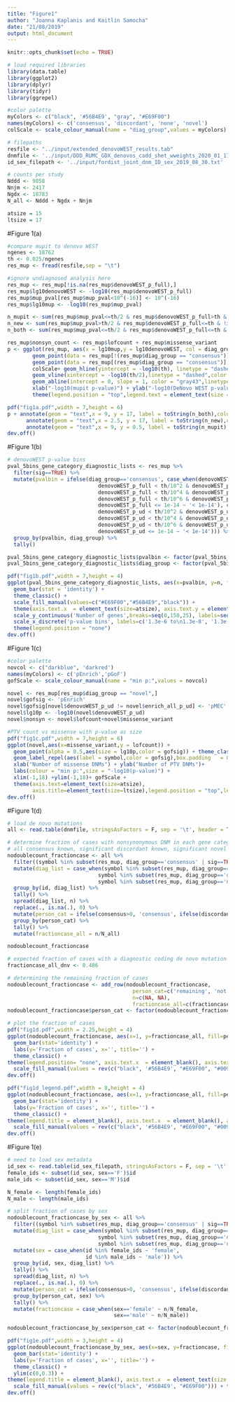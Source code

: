 ```yaml
---
title: "Figure1"
author: "Joanna Kaplanis and Kaitlin Samocha"
date: "21/08/2019"
output: html_document
---
```


```r
knitr::opts_chunk$set(echo = TRUE)
```

```r
# load required libraries
library(data.table)
library(ggplot2)
library(dplyr)
library(tidyr)
library(ggrepel)

#color palette 
myColors <- c("black", '#56B4E9', "gray", "#E69F00")
names(myColors) <- c('consensus', 'discordant', 'none', 'novel')
colScale <- scale_colour_manual(name = "diag_group",values = myColors)

# filepaths
resfile <- "../input/extended_denovoWEST_results.tab"
dnmfile <- '../input/DDD_RUMC_GDX_denovos_cadd_shet_wweights_2020_01_17.txt.gz'
id_sex_filepath <- '../input/fordist_joint_dnm_ID_sex_2019_08_30.txt'

# counts per study
Nddd <- 9858
Nnjm <- 2417
Ngdx <- 18783
N_all <- Nddd + Ngdx + Nnjm

atsize = 15
ltsize = 17
```

#Figure 1(a)  

```r
#compare mupit to denovo WEST
ngenes <- 18762
th <- 0.025/ngenes
res_mup <- fread(resfile,sep = "\t")

#ignore undiagnosed analysis here
res_mup <- res_mup[!is.na(res_mup$denovoWEST_p_full),]
res_mup$lg10denovoWEST <- -log10(res_mup$denovoWEST_p_full)
res_mup$mup_pval[res_mup$mup_pval<10^(-16)] <- 10^(-16)
res_mup$lg10mup <- -log10(res_mup$mup_pval)

n_mupit <- sum(res_mup$mup_pval<=th/2 & res_mup$denovoWEST_p_full>th & !is.na(res_mup$mup_pval) & !is.na(res_mup$denovoWEST_p_full))
n_new <- sum(res_mup$mup_pval>th/2 & res_mup$denovoWEST_p_full<=th & !is.na(res_mup$mup_pval) & !is.na(res_mup$denovoWEST_p_full))
n_both <- sum(res_mup$mup_pval<=th/2 & res_mup$denovoWEST_p_full<=th & !is.na(res_mup$mup_pval) & !is.na(res_mup$denovoWEST_p_full))

res_mup$nonsyn_count <- res_mup$lofcount + res_mup$missense_variant
p <- ggplot(res_mup, aes(x = lg10mup,y = lg10denovoWEST, col = diag_group)) + 
        geom_point(data = res_mup[!(res_mup$diag_group == "consensus")],aes(x = lg10mup, y = lg10denovoWEST, size = nonsyn_count), alpha = 0.9) + 
        geom_point(data = res_mup[(res_mup$diag_group == "consensus")],aes(x = lg10mup, y = lg10denovoWEST, size = nonsyn_count), alpha = 0.55) +
        colScale+ geom_hline(yintercept = -log10(th), linetype = "dashed",color = "gray43") + 
        geom_vline(xintercept = -log10(th/2),linetype = "dashed",color = "gray43") +
        geom_abline(intercept = 0, slope = 1, color = "gray43",linetype = "dotted")  + 
        xlab("-log10(mupit p-value)") + ylab("-log10(DeNovo WEST p-value)")+theme_classic() + 
        theme(legend.position = "top",legend.text = element_text(size = 14),legend.title = element_blank(),axis.text=element_text(size=atsize),axis.title=element_text(size=ltsize)) 

pdf("fig1a.pdf",width = 7,height = 6)
p + annotate(geom = "text",x = 9, y = 17, label = toString(n_both),color = "gray43",size = 8) +
      annotate(geom = "text",x = 2.5, y = 17, label = toString(n_new),color = "gray43",size = 8) +
      annotate(geom = "text",x = 9, y = 0.5, label = toString(n_mupit),color = "gray43",size = 8)
dev.off()
```

#Figure 1(b)  

```r
# denovoWEST p-value bins
pval_5bins_gene_category_diagnostic_lists <- res_mup %>%
  filter(sig==TRUE) %>%
  mutate(pvalbin = ifelse(diag_group=='consensus', case_when(denovoWEST_p_full < th & denovoWEST_p_full > th/10^2 ~ '1.3e-6 to 1.3e-8',
                             denovoWEST_p_full < th/10^2 & denovoWEST_p_full > th/10^4 ~ '1.3e-8 to 1.3e-10',
                             denovoWEST_p_full < th/10^4 & denovoWEST_p_full > th/10^6 ~ '1.3e-10 to 1.3e-12',
                             denovoWEST_p_full < th/10^6 & denovoWEST_p_full > 1e-14 ~ '1.3e-12 to 1e-14',
                             denovoWEST_p_full <= 1e-14 ~ '< 1e-14'), case_when(denovoWEST_p_ud < th & denovoWEST_p_ud > th/10^2 ~ '1.3e-6 to 1.3e-8',
                             denovoWEST_p_ud < th/10^2 & denovoWEST_p_ud >th/10^4 ~ '1.3e-8 to 1.3e-10',
                             denovoWEST_p_ud < th/10^4 & denovoWEST_p_ud > th/10^6 ~ '1.3e-10 to 1.3e-12',
                             denovoWEST_p_ud < th/10^6 & denovoWEST_p_ud > 1e-14 ~ '1.3e-12 to 1e-14',
                             denovoWEST_p_ud <= 1e-14 ~ '< 1e-14'))) %>%
  group_by(pvalbin, diag_group) %>%
  tally()

pval_5bins_gene_category_diagnostic_lists$pvalbin <- factor(pval_5bins_gene_category_diagnostic_lists$pvalbin, levels=c('1.3e-6 to 1.3e-8','1.3e-8 to 1.3e-10','1.3e-10 to 1.3e-12','1.3e-12 to 1e-14', '< 1e-14'))
pval_5bins_gene_category_diagnostic_lists$diag_group <- factor(pval_5bins_gene_category_diagnostic_lists$diag_group, levels=c('novel', 'discordant', 'consensus'))

pdf("fig1b.pdf",width = 7,height = 4)
ggplot(pval_5bins_gene_category_diagnostic_lists, aes(x=pvalbin, y=n, fill=diag_group)) +
  geom_bar(stat = 'identity') +
  theme_classic() +
  scale_fill_manual(values=c("#E69F00","#56B4E9","black")) +
  theme(axis.text.x  = element_text(size=atsize), axis.text.y = element_text(size=atsize), axis.title = element_text(size=ltsize), legend.title = element_blank(), legend.text = element_text(size=atsize), axis.line = element_blank(), axis.ticks.x = element_blank()) +
  scale_y_continuous('Number of genes',breaks=seq(0,150,25), labels=seq(0,150,25)) +
  scale_x_discrete('p-value bins', labels=c('1.3e-6 to\n1.3e-8', '1.3e-8 to\n1.3e-10', '1.3e-10 to\n1.3e-12', '1.3e-13 to\n1e-14', '\u2264 1e-14')) +
  theme(legend.position = "none")
dev.off()
```

#Figure 1(c)

```r

#color palette 
novcol <- c("darkblue", 'darkred')
names(myColors) <- c('pEnrich','pGoF')
gofScale <- scale_colour_manual(name = "min p:",values = novcol)

novel <- res_mup[res_mup$diag_group == "novel",]
novel$gofsig <- 'pEnrich'
novel$gofsig[novel$denovoWEST_p_ud != novel$enrich_all_p_ud] <- 'pMEC'
novel$lg10p <- -log10(novel$denovoWEST_p_ud)
novel$nonsyn <- novel$lofcount+novel$missense_variant

#PTV count vs missense with p-value as size
pdf("fig1c.pdf",width = 7,height = 6)
ggplot(novel,aes(x=missense_variant,y = lofcount)) +
  geom_point(alpha = 0.5,aes(size = lg10p,color = gofsig)) + theme_classic()+
  geom_label_repel(aes(label = symbol,color = gofsig),box.padding   = 0.25,point.padding = 0.5,size =3.0,show.legend = F) +
  xlab("Number of missense DNMs") + ylab("Number of PTV DNMs")+ 
  labs(colour = "min p:",size = "-log10(p-value)") +
  xlim(-1,18) +ylim(-1,18)+ gofScale +
  theme(axis.text=element_text(size=atsize),
        axis.title=element_text(size=ltsize),legend.position = "top",legend.text = element_text(size = 14),legend.title=element_text(size=atsize)) 
dev.off()
```

#Figure 1(d)  

```r
# load de novo mutations
all <- read.table(dnmfile, stringsAsFactors = F, sep = '\t', header = T)

# determine fraction of cases with nonsynonymous DNM in each gene category
# all consensus known, significant discordant known, significant novel
nodoublecount_fractioncase <- all %>%
  filter((symbol %in% subset(res_mup, diag_group=='consensus' | sig==TRUE)$symbol) & !(consequence %in% c('coding_sequence_variant', 'stop_retained_variant', 'synonymous_variant'))) %>%
  mutate(diag_list = case_when(symbol %in% subset(res_mup, diag_group=='consensus')$symbol ~ 'consensus',
                             symbol %in% subset(res_mup, diag_group=='discordant' & sig==TRUE)$symbol ~ 'discordant',
                             symbol %in% subset(res_mup, diag_group=='novel')$symbol ~ 'novel')) %>%
  group_by(id, diag_list) %>%
  tally() %>%
  spread(diag_list, n) %>%
  replace(., is.na(.), 0) %>%
  mutate(person_cat = ifelse(consensus>0, 'consensus', ifelse(discordant>0, 'discordant', 'novel'))) %>%
  group_by(person_cat) %>%
  tally() %>%
  mutate(fractioncase_all = n/N_all)

nodoublecount_fractioncase
```

```r
# expected fraction of cases with a diagnostic coding de novo mutation -- estimated by Hilary Martin
fractioncase_all_dnv <- 0.486

# determining the remaining fraction of cases
nodoublecount_fractioncase <- add_row(nodoublecount_fractioncase,
                                        person_cat=c('remaining', 'not de novo'),
                                        n=c(NA, NA),
                                        fractioncase_all=c(fractioncase_all_dnv-sum(nodoublecount_fractioncase$fractioncase_all), 1-fractioncase_all_dnv))
nodoublecount_fractioncase$person_cat <- factor(nodoublecount_fractioncase$person_cat, levels = c('not de novo', 'remaining', 'novel', 'discordant', 'consensus'))

# plot the fraction of cases
pdf("fig1d.pdf",width = 2.25,height = 4)
ggplot(nodoublecount_fractioncase, aes(x=1, y=fractioncase_all, fill=person_cat))+
  geom_bar(stat='identity') +
  labs(y='Fraction of cases', x='', title='') +
  theme_classic() +
theme(legend.position= "none", axis.text.x  = element_blank(), axis.text.y = element_text(size=atsize), axis.title = element_text(size=ltsize), axis.line.x = element_blank(), axis.ticks.x = element_blank(), axis.line.y = element_blank()) +
  scale_fill_manual(values = rev(c("black", '#56B4E9', "#E69F00", "#009E73", 'lightgray')))
dev.off()

pdf("fig1d_legend.pdf",width = 8,height = 4)
ggplot(nodoublecount_fractioncase, aes(x=1, y=fractioncase_all, fill=person_cat))+
  geom_bar(stat='identity') +
  labs(y='Fraction of cases', x='', title='') +
  theme_classic() +
theme(legend.title = element_blank(), axis.text.x  = element_blank(), axis.text.y = element_text(size=atsize), axis.title = element_text(size=ltsize), legend.text = element_text(size=atsize), axis.line.x = element_blank(), axis.ticks.x = element_blank(), axis.line.y = element_blank()) +
  scale_fill_manual(values = rev(c("black", '#56B4E9', "#E69F00", "#009E73", 'lightgray'))) + theme(legend.position = "top")
dev.off()
```

#Figure 1(e)  

```r
# need to load sex metadata
id_sex <- read.table(id_sex_filepath, stringsAsFactors = F, sep = '\t', header = T)
female_ids <- subset(id_sex, sex=='F')$id
male_ids <- subset(id_sex, sex=='M')$id

N_female <- length(female_ids)
N_male <- length(male_ids)

# split fraction of cases by sex
nodoublecount_fractioncase_by_sex <- all %>%
  filter((symbol %in% subset(res_mup, diag_group=='consensus' | sig==TRUE)$symbol) & !(consequence %in% c('coding_sequence_variant', 'stop_retained_variant', 'synonymous_variant'))) %>%
  mutate(diag_list = case_when(symbol %in% subset(res_mup, diag_group=='consensus')$symbol ~ 'consensus',
                             symbol %in% subset(res_mup, diag_group=='discordant' & sig==TRUE)$symbol ~ 'discordant',
                             symbol %in% subset(res_mup, diag_group=='novel')$symbol ~ 'novel')) %>%
  mutate(sex = case_when(id %in% female_ids ~ 'female',
                         id %in% male_ids ~ 'male')) %>%
  group_by(id, sex, diag_list) %>%
  tally() %>%
  spread(diag_list, n) %>%
  replace(., is.na(.), 0) %>%
  mutate(person_cat = ifelse(consensus>0, 'consensus', ifelse(discordant>0, 'discordant', 'novel'))) %>%
  group_by(person_cat, sex) %>%
  tally() %>%
  mutate(fractioncase = case_when(sex=='female' ~ n/N_female,
                                  sex=='male' ~ n/N_male))

nodoublecount_fractioncase_by_sex$person_cat <- factor(nodoublecount_fractioncase_by_sex$person_cat, levels = c('novel', 'discordant', 'consensus'))

pdf("fig1e.pdf",width = 3,height = 4)
ggplot(nodoublecount_fractioncase_by_sex, aes(x=sex, y=fractioncase, fill=person_cat))+
  geom_bar(stat='identity') +
  labs(y='Fraction of cases', x='', title='') +
  theme_classic() +
  ylim(c(0,0.3)) +
theme(legend.title = element_blank(), axis.text.x  = element_text(size = atsize), axis.text.y = element_text(size=atsize), axis.title = element_text(size=ltsize), legend.text = element_text(size=atsize), axis.line.x = element_blank(), axis.ticks.x = element_blank(), axis.line.y = element_blank()) +
  scale_fill_manual(values = rev(c("black", '#56B4E9', "#E69F00"))) + theme(legend.position = "none")
dev.off()
```

